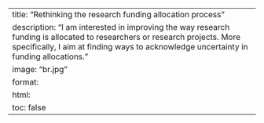 ---
title: "Rethinking the research funding allocation process"
description: "I am interested in improving the way research funding is allocated to researchers or research projects. More specifically, I aim at finding ways to acknowledge uncertainty in funding allocations."
image: "br.jpg"
format: 
  html: 
    toc: false
---